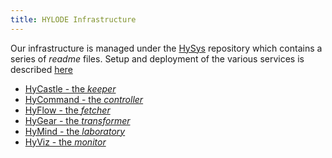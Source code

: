 ```yaml
---
title: HYLODE Infrastructure
---
```


Our infrastructure is managed under the [HySys](https://github.com/HYLODE/HySys) repository which contains a series of _readme_ files. Setup and deployment of the various services is described [here](https://github.com/HYLODE/HySys/blob/main/hylode/README.md)

- [HyCastle - the _keeper_](https://github.com/HYLODE/HySys/tree/main/hylode/hycastle)
- [HyCommand - the _controller_](https://github.com/HYLODE/HySys/tree/main/hylode/hycommand)
- [HyFlow - the _fetcher_](https://github.com/HYLODE/HySys/tree/main/hylode/hyflow)
- [HyGear - the _transformer_](https://github.com/HYLODE/HySys/tree/main/hylode/hygear)
- [HyMind - the _laboratory_](https://github.com/HYLODE/HySys/tree/main/hylode/hymind)
- [HyViz - the _monitor_](https://github.com/HYLODE/HySys/tree/main/hylode/hyviz)
